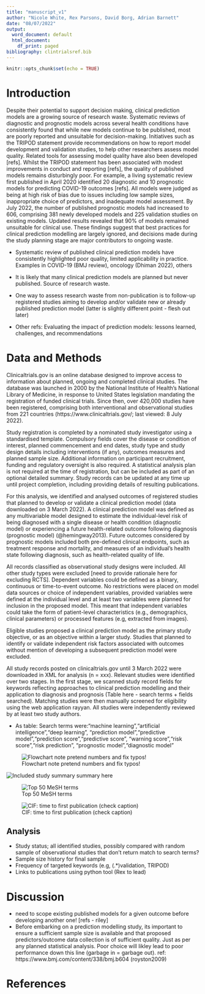 ```yaml
---
title: "manuscript_v1"
author: "Nicole White, Rex Parsons, David Borg, Adrian Barnett"
date: "08/07/2022"
output:
  word_document: default
  html_document:
    df_print: paged
bibliography: clintrialsref.bib
---
```


```r
knitr::opts_chunk$set(echo = TRUE)
```

# Introduction




Despite their potential to support decision making, clinical prediction models are a growing source of research waste. Systematic reviews of diagnostic and prognostic models across several health conditions have consistently found that while new models continue to be published, most are poorly reported and unsuitable for decision-making. Initiatives such as the TRIPOD statement provide recommendations on how to report model development and validation studies, to help other researchers assess model quality. Related tools for assessing model quality have also been developed [refs]. Whilst the TRIPOD statement has been associated with modest improvements in conduct and reporting [refs], the quality of published models remains disturbingly poor. For example, a living systematic review first published in April 2020 identified 20 diagnostic and 10 prognostic models for predicting COVID-19 outcomes [refs]. All models were judged as being at high risk of bias due to issues including low sample sizes, inappropriate choice of predictors, and inadequate model assessment. By July 2022, the number of published prognostic models had increased to 606, comprising 381 newly developed models and 225 validation studies on existing models. Updated results revealed that 90% of models remained unsuitable for clinical use. These findings suggest that best practices for clinical prediction modelling are largely ignored, and decisions made during the study planning stage are major contributors to ongoing waste.



* Systematic review of published clinical prediction models have consistently highlighted poor quality, limited applicability in practice. Examples in COVID-19 (BMJ review), oncology (Dhiman 2022), others


* It is likely that many clinical prediction models are planned but never published. Source of research waste.

* One way to assess research waste from non-publication is to follow-up registered studies aiming to develop and/or validate new or already published prediction model (latter is slightly different point - flesh out later)

* Other refs: Evaluating the impact of prediction models: lessons learned, challenges, and recommendations

# Data and Methods

Clinicaltrials.gov is an online database designed to improve access to information about planned, ongoing and completed clinical studies. The database was launched in 2000 by the National Institute of Health’s National Library of Medicine, in response to United States legislation mandating the registration of funded clinical trials. Since then, over 420,000 studies have been registered, comprising both interventional and observational studies from 221 countries (https://www.clinicaltrials.gov/; last viewed: 8 July 2022). 

Study registration is completed by a nominated study investigator using a standardised template. Compulsory fields cover the disease or condition of interest, planned commencement and end dates, study type and study design details including interventions (if any), outcomes measures and planned sample size. Additional information on participant recruitment, funding and regulatory oversight is also required. A statistical analysis plan is not required at the time of registration, but can be included as part of an optional detailed summary. Study records can be updated at any time up until project completion, including providing details of resulting publications.

For this analysis, we identified and analysed outcomes of registered studies that planned to develop or validate a clinical prediction model (data downloaded on 3 March 2022). A clinical prediction model was defined as any multivariable model designed to estimate the individual-level risk of being diagnosed with a single disease or health condition (diagnostic model) or experiencing a future health-related outcome following diagnosis (prognostic model) (@hemingway2013). Future outcomes considered by prognostic models included both pre-defined clinical endpoints, such as treatment response and mortality, and measures of an individual’s health state following diagnosis, such as health-related quality of life. 

All records classified as observational study designs were included. All other study types were excluded [need to provide rationale here for excluding RCTS]. Dependent variables could be defined as a binary, continuous or time-to-event outcome. No restrictions were placed on model data sources or choice of independent variables, provided variables were defined at the individual level and at least two variables were planned for inclusion in the proposed model. This meant that independent variables could take the form of patient-level characteristics (e.g., demographics, clinical parameters) or processed features (e.g, extracted from images).

Eligible studies proposed a clinical prediction model as the primary study objective, or as an objective within a larger study. Studies that planned to identify or validate independent risk factors associated with outcomes without mention of developing a subsequent prediction model were excluded. 

All study records posted on clinicaltrials.gov until 3 March 2022 were downloaded in XML for analysis (n = xxx). Relevant studies were identified over two stages. In the first stage, we scanned study record fields for keywords reflecting approaches to clinical prediction modelling and their application to diagnosis and prognosis (Table here - search terms + fields searched). Matching studies were then manually screened for eligibility using the web application rayyan. All studies were independently reviewed by at least two study authors.

 

* As table: Search terms were:"machine learning","artificial intelligence","deep learning",
  "prediction model","predictive model","prediction score","predictive score",
  "warning score","risk score","risk prediction",
  "prognostic model","diagnostic model"

![Flowchart  note pretend numbers and fix typos!](figures/Figure1.png)

![Included study summary](figures/Figure2.png)
summary here

![Top 50 MeSH terms](figures/Figure3.png)

![CIF: time to first publication (check caption)](figures/time-to-first-publication.png)

## Analysis

* Study status; all identified studies, possibly compared with random sample of observational studies that don't return match to search terms?
* Sample size history for final sample
* Frequency of targeted keywords (e.g, (.*)validation, TRIPOD)
* Links to publications using python tool (Rex to lead)


# Discussion

- need to scope existing published models for a given outcome before developing another one! [refs - riley]
- Before embarking on a prediction modelling study, its important to ensure a sufficient sample size is available and that proposed predictors/outcome data collection is of sufficient quality. Just as per any planned statistical analysis. Poor choice will likley lead to poor performance down this line (garbage in = garbage out). ref: https://www.bmj.com/content/338/bmj.b604 (royston2009)

# References